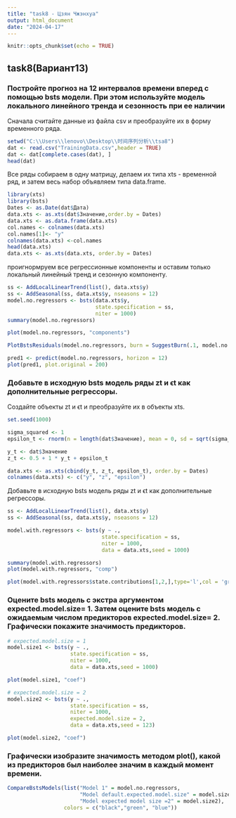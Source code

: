 ---
title: "task8 - Цзян Чжэнхуа"
output: html_document
date: "2024-04-17"
---

```{r setup, include=FALSE}
knitr::opts_chunk$set(echo = TRUE)
```

## task8(Вариант13)

### Постройте прогноз на 12 интервалов времени вперед с помощью bsts модели. При этом используйте модель локального линейного тренда и сезонность при ее наличии

Сначала считайте данные из файла csv и преобразуйте их в форму временного ряда.

```{r}
setwd("C:\\Users\\lenovo\\Desktop\\时间序列分析\\tsa8")
dat <- read.csv("TrainingData.csv",header = TRUE)
dat <- dat[complete.cases(dat), ]
head(dat)
```

Все ряды собираем в одну матрицу, делаем их типа xts - временной ряд, и затем весь набор объявляем типа data.frame.

```{r}
library(xts)
library(bsts)
Dates <- as.Date(dat$Дата)
data.xts <- as.xts(dat$Значение,order.by = Dates)
data.xts <- as.data.frame(data.xts)
col.names <- colnames(data.xts)
col.names[1]<- "y"
colnames(data.xts) <-col.names 
head(data.xts)
data.xts <- as.xts(data.xts, order.by = Dates)
```

проигнормруем все регрессионные компоненты и оставим только локальный линейный тренд и сезонную компоненту.

```{r}
ss <- AddLocalLinearTrend(list(), data.xts$y)
ss <- AddSeasonal(ss, data.xts$y, nseasons = 12)
model.no.regressors <- bsts(data.xts$y,
                            state.specification = ss,
                            niter = 1000)
summary(model.no.regressors)
```

```{r}
plot(model.no.regressors, "components")

PlotBstsResiduals(model.no.regressors, burn = SuggestBurn(.1, model.no.regressors), style = "dynamic")

pred1 <- predict(model.no.regressors, horizon = 12)
plot(pred1, plot.original = 200)
```

### Добавьте в исходную bsts модель ряды zt и ϵt как дополнительные регрессоры.

Создайте объекты zt и ϵt и преобразуйте их в объекты xts.

```{r}
set.seed(1000)

sigma_squared <- 1 
epsilon_t <- rnorm(n = length(dat$Значение), mean = 0, sd = sqrt(sigma_squared))

y_t <- dat$Значение
z_t <- 0.5 + 1 * y_t + epsilon_t

data.xts <- as.xts(cbind(y_t, z_t, epsilon_t), order.by = Dates)
colnames(data.xts) <- c("y", "z", "epsilon")
```

Добавьте в исходную bsts модель ряды zt и ϵt как дополнительные регрессоры.

```{r}
ss <- AddLocalLinearTrend(list(), data.xts$y)
ss <- AddSeasonal(ss, data.xts$y, nseasons = 12)

model.with.regressors <- bsts(y ~ ., 
                              state.specification = ss, 
                              niter = 1000, 
                              data = data.xts,seed = 1000)

summary(model.with.regressors)
plot(model.with.regressors, "comp")

plot(model.with.regressors$state.contributions[1,2,],type='l',col = 'green',main ='Seasonal component.The first MCMC simulation',lwd = 3,ylab = 'seasonal component' )
```

### Оцените bsts модель с экстра аргументом expected.model.size= 1. Затем оцените bsts модель с ожидаемым числом предикторов expected.model.size= 2. Графически покажите значимость предикторов.

```{r}
# expected.model.size = 1
model.size1 <- bsts(y ~ .,
                    state.specification = ss,
                    niter = 1000,
                    data = data.xts,seed = 1000)

plot(model.size1, "coef")
```

```{r}
# expected.model.size = 2
model.size2 <- bsts(y ~ .,
                    state.specification = ss,
                    niter = 1000,
                    expected.model.size = 2,
                    data = data.xts,seed = 123)

plot(model.size2, "coef")
```

### Графически изобразите значимость методом plot(), какой из предикторов был наиболее значим в каждый момент времени.

```{r}
CompareBstsModels(list("Model 1" = model.no.regressors,
                       "Model default.expected.model.size" = model.size1,
                       "Model expected model size =2" = model.size2),
                  colors = c("black","green", "blue"))
```
